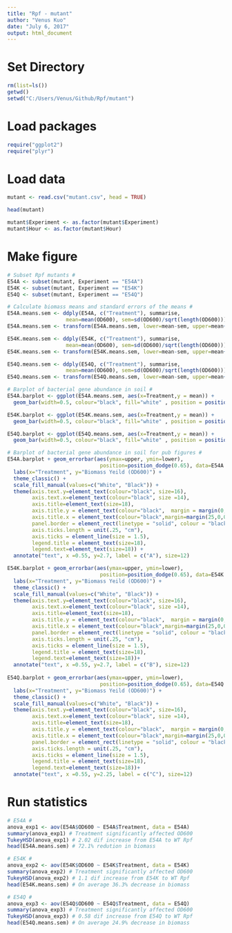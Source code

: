 ```yaml
---
title: "Rpf - mutant"
author: "Venus Kuo"
date: "July 6, 2017"
output: html_document
---
```


# Set Directory
```r
rm(list=ls())
getwd()
setwd("C:/Users/Venus/Github/Rpf/mutant")
```

# Load packages

```r
require("ggplot2")
require("plyr")
```

# Load data

```r
mutant <- read.csv("mutant.csv", head = TRUE)

head(mutant)

mutant$Experiment <- as.factor(mutant$Experiment)
mutant$Hour <- as.factor(mutant$Hour)
```

# Make figure

```r
# Subset Rpf mutants # 
E54A <- subset(mutant, Experiment == "E54A")
E54K <- subset(mutant, Experiment == "E54K")
E54Q <- subset(mutant, Experiment == "E54Q")

# Calculate biomass means and standard errors of the means # 
E54A.means.sem <- ddply(E54A, c("Treatment"), summarise,
                   mean=mean(OD600), sem=sd(OD600)/sqrt(length(OD600)))
E54A.means.sem <- transform(E54A.means.sem, lower=mean-sem, upper=mean+sem)

E54K.means.sem <- ddply(E54K, c("Treatment"), summarise,
                   mean=mean(OD600), sem=sd(OD600)/sqrt(length(OD600)))
E54K.means.sem <- transform(E54K.means.sem, lower=mean-sem, upper=mean+sem)

E54Q.means.sem <- ddply(E54Q, c("Treatment"), summarise,
                   mean=mean(OD600), sem=sd(OD600)/sqrt(length(OD600)))
E54Q.means.sem <- transform(E54Q.means.sem, lower=mean-sem, upper=mean+sem)

# Barplot of bacterial gene abundance in soil # 
E54A.barplot <- ggplot(E54A.means.sem, aes(x=Treatment,y = mean)) + 
  geom_bar(width=0.5, colour="black", fill="white" , position = position_dodge(width = 0.65), stat = "identity", size=1)

E54K.barplot <- ggplot(E54K.means.sem, aes(x=Treatment,y = mean)) + 
  geom_bar(width=0.5, colour="black", fill="white" , position = position_dodge(width = 0.65), stat = "identity", size=1)

E54Q.barplot <- ggplot(E54Q.means.sem, aes(x=Treatment,y = mean)) + 
  geom_bar(width=0.5, colour="black", fill="white" , position = position_dodge(width = 0.65), stat = "identity", size=1)

# Barplot of bacterial gene abundance in soil for pub figures # 
E54A.barplot + geom_errorbar(aes(ymax=upper, ymin=lower),
                              position=position_dodge(0.65), data=E54A.means.sem, width = 0.2, size=1) +
  labs(x="Treatment", y="Biomass Yeild (OD600)") +
  theme_classic() +
  scale_fill_manual(values=c("White", "Black")) +
  theme(axis.text.y=element_text(colour="black", size=16),
        axis.text.x=element_text(colour="black", size =14),
        axis.title=element_text(size=18),
        axis.title.y = element_text(colour="black",  margin = margin(0,25,0,10)),
        axis.title.x = element_text(colour="black",margin=margin(25,0,0,0)),
        panel.border = element_rect(linetype = "solid", colour = "black", size=1.5, fill=NA),
        axis.ticks.length = unit(.25, "cm"),
        axis.ticks = element_line(size = 1.5),
        legend.title = element_text(size=18),
        legend.text=element_text(size=18)) +
  annotate("text", x =0.55, y=2.7, label = c("A"), size=12)

E54K.barplot + geom_errorbar(aes(ymax=upper, ymin=lower),
                              position=position_dodge(0.65), data=E54K.means.sem, width = 0.2, size=1) +
  labs(x="Treatment", y="Biomass Yeild (OD600)") +
  theme_classic() +
  scale_fill_manual(values=c("White", "Black")) +
  theme(axis.text.y=element_text(colour="black", size=16),
        axis.text.x=element_text(colour="black", size =14),
        axis.title=element_text(size=18),
        axis.title.y = element_text(colour="black",  margin = margin(0,25,0,10)),
        axis.title.x = element_text(colour="black",margin=margin(25,0,0,0)),
        panel.border = element_rect(linetype = "solid", colour = "black", size=1.5, fill=NA),
        axis.ticks.length = unit(.25, "cm"),
        axis.ticks = element_line(size = 1.5),
        legend.title = element_text(size=18),
        legend.text=element_text(size=18))+
  annotate("text", x =0.55, y=2.7, label = c("B"), size=12)
  
E54Q.barplot + geom_errorbar(aes(ymax=upper, ymin=lower),
                              position=position_dodge(0.65), data=E54Q.means.sem, width = 0.2, size=1) +
  labs(x="Treatment", y="Biomass Yeild (OD600)") +
  theme_classic() +
  scale_fill_manual(values=c("White", "Black")) +
  theme(axis.text.y=element_text(colour="black", size=16),
        axis.text.x=element_text(colour="black", size =14),
        axis.title=element_text(size=18),
        axis.title.y = element_text(colour="black",  margin = margin(0,25,0,10)),
        axis.title.x = element_text(colour="black",margin=margin(25,0,0,0)),
        panel.border = element_rect(linetype = "solid", colour = "black", size=1.5, fill=NA),
        axis.ticks.length = unit(.25, "cm"),
        axis.ticks = element_line(size = 1.5),
        legend.title = element_text(size=18),
        legend.text=element_text(size=18))+
  annotate("text", x =0.55, y=2.25, label = c("C"), size=12)
```

# Run statistics

```r
# E54A #
anova_exp1 <- aov(E54A$OD600 ~ E54A$Treatment, data = E54A)
summary(anova_exp1) # Treatment significantly affected OD600
TukeyHSD(anova_exp1) # 2.02 dif increase from E54A to WT Rpf
head(E54A.means.sem) # 72.1% redution in biomass

# E54K # 
anova_exp2 <- aov(E54K$OD600 ~ E54K$Treatment, data = E54K)
summary(anova_exp2) # Treatment significantly affected OD600
TukeyHSD(anova_exp2) # 1.1 dif increase from E54K to WT Rpf
head(E54K.means.sem) # On average 36.3% decrease in biomass 

# E54Q # 
anova_exp3 <- aov(E54Q$OD600 ~ E54Q$Treatment, data = E54Q)
summary(anova_exp3) # Treatment significantly affected OD600
TukeyHSD(anova_exp3) # 0.58 dif increase from E54Q to WT Rpf
head(E54Q.means.sem) # On average 24.9% decrease in biomass 
```



